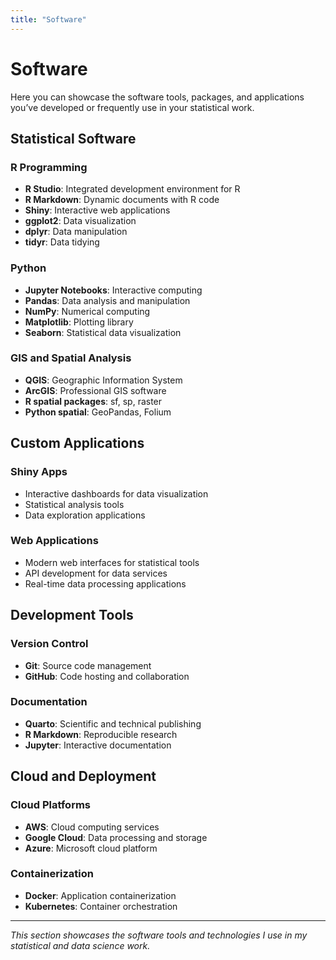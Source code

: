 ```yaml
---
title: "Software"
---
```


# Software

Here you can showcase the software tools, packages, and applications you've developed or frequently use in your statistical work.

## Statistical Software

### R Programming
- **R Studio**: Integrated development environment for R
- **R Markdown**: Dynamic documents with R code
- **Shiny**: Interactive web applications
- **ggplot2**: Data visualization
- **dplyr**: Data manipulation
- **tidyr**: Data tidying

### Python
- **Jupyter Notebooks**: Interactive computing
- **Pandas**: Data analysis and manipulation
- **NumPy**: Numerical computing
- **Matplotlib**: Plotting library
- **Seaborn**: Statistical data visualization

### GIS and Spatial Analysis
- **QGIS**: Geographic Information System
- **ArcGIS**: Professional GIS software
- **R spatial packages**: sf, sp, raster
- **Python spatial**: GeoPandas, Folium

## Custom Applications

### Shiny Apps
- Interactive dashboards for data visualization
- Statistical analysis tools
- Data exploration applications

### Web Applications
- Modern web interfaces for statistical tools
- API development for data services
- Real-time data processing applications

## Development Tools

### Version Control
- **Git**: Source code management
- **GitHub**: Code hosting and collaboration

### Documentation
- **Quarto**: Scientific and technical publishing
- **R Markdown**: Reproducible research
- **Jupyter**: Interactive documentation

## Cloud and Deployment

### Cloud Platforms
- **AWS**: Cloud computing services
- **Google Cloud**: Data processing and storage
- **Azure**: Microsoft cloud platform

### Containerization
- **Docker**: Application containerization
- **Kubernetes**: Container orchestration

---

*This section showcases the software tools and technologies I use in my statistical and data science work.*